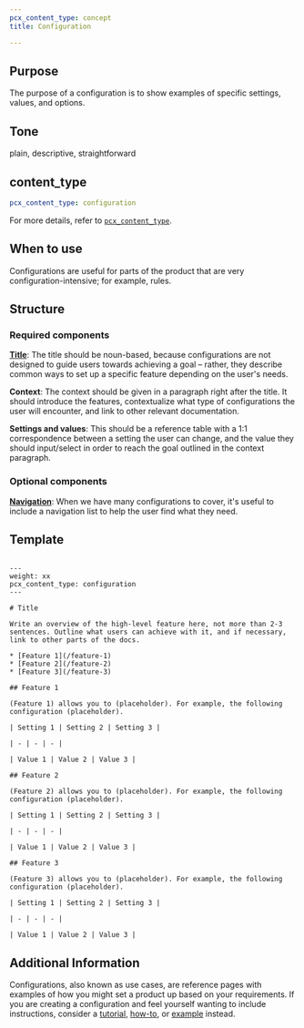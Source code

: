 ```yaml
---
pcx_content_type: concept
title: Configuration

---
```


## Purpose

The purpose of a configuration is to show examples of specific settings, values, and options.

## Tone

plain, descriptive, straightforward

## content\_type

```yaml
pcx_content_type: configuration
```

For more details, refer to [`pcx_content_type`](/style-guide/frontmatter/custom-properties/#pcx_content_type).

## When to use

Configurations are useful for parts of the product that are very configuration-intensive; for example, rules.

## Structure

### Required components

[**Title**](/style-guide/documentation-content-strategy/component-attributes/titles/): The title should be noun-based, because configurations are not designed to guide users towards achieving a goal – rather, they describe common ways to set up a specific feature depending on the user's needs.

**Context**: The context should be given in a paragraph right after the title. It should introduce the features, contextualize what type of configurations the user will encounter, and link to other relevant documentation.

**Settings and values**: This should be a reference table with a 1:1 correspondence between a setting the user can change, and the value they should input/select in order to reach the goal outlined in the context paragraph.

### Optional components

[**Navigation**](/style-guide/documentation-content-strategy/content-types/navigation/): When we have many configurations to cover, it's useful to include a navigation list to help the user find what they need.

## Template

```

---
weight: xx
pcx_content_type: configuration
---

# Title

Write an overview of the high-level feature here, not more than 2-3 sentences. Outline what users can achieve with it, and if necessary, link to other parts of the docs.

* [Feature 1](/feature-1)
* [Feature 2](/feature-2)
* [Feature 3](/feature-3)

## Feature 1

(Feature 1) allows you to (placeholder). For example, the following configuration (placeholder).

| Setting 1 | Setting 2 | Setting 3 |

| - | - | - |

| Value 1 | Value 2 | Value 3 |

## Feature 2

(Feature 2) allows you to (placeholder). For example, the following configuration (placeholder).

| Setting 1 | Setting 2 | Setting 3 |

| - | - | - |

| Value 1 | Value 2 | Value 3 |

## Feature 3

(Feature 3) allows you to (placeholder). For example, the following configuration (placeholder).

| Setting 1 | Setting 2 | Setting 3 |

| - | - | - |

| Value 1 | Value 2 | Value 3 |
```

## Additional Information

Configurations, also known as use cases, are reference pages with examples of how you might set a product up based on your requirements. If you are creating a configuration and feel yourself wanting to include instructions, consider a [tutorial](/style-guide/documentation-content-strategy/content-types/tutorial/), [how-to](/style-guide/documentation-content-strategy/content-types/how-to/), or [example](/style-guide/documentation-content-strategy/component-attributes/examples/) instead.
